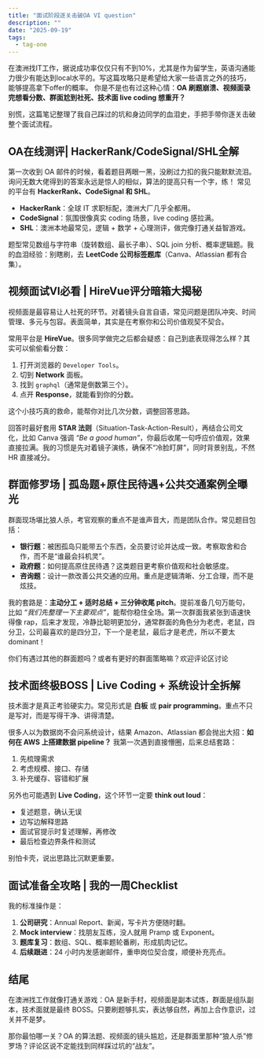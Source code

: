 ```yaml
---
title: "面试阶段逐关击破OA VI question"
description: ""
date: "2025-09-19"
tags:
  - tag-one
---
```


在澳洲找IT工作，据说成功率仅仅只有不到10%，尤其是作为留学生，英语沟通能力很少有能达到local水平的。写这篇攻略只是希望给大家一些语言之外的技巧，能够提高拿下offer的概率。
你是不是也有过这种心情：**OA 刷题崩溃、视频面录完想看分数、群面尬到社死、技术面 live coding 想重开？**

别慌，这篇笔记整理了我自己踩过的坑和身边同学的血泪史，手把手带你逐关击破整个面试流程。

## OA在线测评| HackerRank/CodeSignal/SHL全解

第一次收到 OA 邮件的时候，看着题目两眼一黑，没刷过力扣的我只能默默流泪。
询问无数大佬得到的答案永远是惊人的相似，算法的提高只有一个字，练！
常见的平台有 **HackerRank、CodeSignal 和 SHL**。

- **HackerRank**：全球 IT 求职标配，澳洲大厂几乎全都用。
- **CodeSignal**：氛围很像真实 coding 场景，live coding 感拉满。
- **SHL**：澳洲本地最常见，逻辑 + 数学 + 心理测评，做完像打通关益智游戏。

题型常见数组与字符串（旋转数组、最长子串）、SQL join 分析、概率逻辑题。我的血泪经验：别瞎刷，去 **LeetCode 公司标签题库**（Canva、Atlassian 都有合集）。

## 视频面试VI必看 | HireVue评分暗箱大揭秘

视频面是最容易让人社死的环节。对着镜头自言自语，常见问题是团队冲突、时间管理、多元与包容。表面简单，其实是在考察你和公司价值观契不契合。

常用平台是 **HireVue**。很多同学做完之后都会疑惑：自己到底表现得怎么样？其实可以偷偷看分数：

1. 打开浏览器的 `Developer Tools`。
2. 切到 **Network** 面板。
3. 找到 `graphql`（通常是倒数第三个）。
4. 点开 **Response**，就能看到你的分数。

这个小技巧真的救命，能帮你对比几次分数，调整回答思路。

回答时最好套用 **STAR 法则**（Situation-Task-Action-Result），再结合公司文化，比如 Canva 强调 _“Be a good human”_，你最后收尾一句呼应价值观，效果直接拉满。我的习惯是先对着镜子演练，确保不“冷脸盯屏”，同时背景别乱，不然 HR 直接减分。

## 群面修罗场 | 孤岛题+原住民待遇+公共交通案例全曝光

群面现场堪比狼人杀，考官观察的重点不是谁声音大，而是团队合作。常见题目包括：

- **银行题**：被困孤岛只能带五个东西，全员要讨论并达成一致。考察取舍和合作，而不是“谁最会抖机灵”。
- **政府题**：如何提高原住民待遇？这类题目更考察价值观和社会敏感度。
- **咨询题**：设计一款改善公共交通的应用。重点是逻辑清晰、分工合理，而不是炫技。

我的套路是：**主动分工 + 适时总结 + 三分钟收尾 pitch**。提前准备几句万能句，比如 _“我们先整理一下主要观点”_，能帮你稳住全场。第一次群面我紧张到语速快得像 rap，后来才发现，冷静比聪明更加分，通常群面的角色分为老虎，老鼠，四分卫，公司最喜欢的是四分卫，下一个是老鼠，最后才是老虎，所以不要太dominant！

你们有遇过其他的群面题吗？或者有更好的群面策略嘛？欢迎评论区讨论

## 技术面终极BOSS | Live Coding + 系统设计全拆解

技术面才是真正考验硬实力。常见形式是 **白板** 或 **pair programming**。重点不只是写对，而是写得干净、讲得清楚。

很多人以为数据岗不会问系统设计，结果 Amazon、Atlassian 都会抛出大招：**如何在 AWS 上搭建数据 pipeline？** 我第一次遇到直接懵圈，后来总结套路：

1. 先梳理需求
2. 考虑规模、接口、存储
3. 补充缓存、容错和扩展

另外也可能遇到 **Live Coding**，这个环节一定要 **think out loud**：

- 复述题意，确认无误
- 边写边解释思路
- 面试官提示时复述理解，再修改
- 最后检查边界条件和测试

别怕卡壳，说出思路比沉默更重要。

## 面试准备全攻略 | 我的一周Checklist

我的标准操作是：

1. **公司研究**：Annual Report、新闻，写卡片方便随时翻。
2. **Mock interview**：找朋友互练，没人就用 Pramp 或 Exponent。
3. **题库复习**：数组、SQL、概率题轮番刷，形成肌肉记忆。
4. **后续跟进**：24 小时内发感谢邮件，重申岗位契合度，顺便补充亮点。

## 结尾

在澳洲找工作就像打通关游戏：OA 是新手村，视频面是副本试炼，群面是组队副本，技术面就是最终 BOSS。只要刷题够扎实，表达够自然，再加上合作意识，过关并不是梦。

那你最怕哪一关？OA 的算法题、视频面的镜头尴尬，还是群面里那种“狼人杀”修罗场？评论区说不定能找到同样踩过坑的“战友”。
